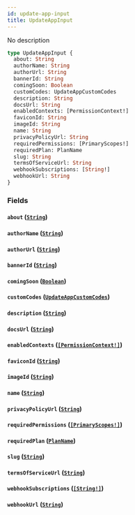 ```yaml
---
id: update-app-input
title: UpdateAppInput
---
```


No description

```graphql
type UpdateAppInput {
  about: String
  authorName: String
  authorUrl: String
  bannerId: String
  comingSoon: Boolean
  customCodes: UpdateAppCustomCodes
  description: String
  docsUrl: String
  enabledContexts: [PermissionContext!]
  faviconId: String
  imageId: String
  name: String
  privacyPolicyUrl: String
  requiredPermissions: [PrimaryScopes!]
  requiredPlan: PlanName
  slug: String
  termsOfServiceUrl: String
  webhookSubscriptions: [String!]
  webhookUrl: String
}
```

### Fields

#### `about` ([`String`](/docs/graphql/scalars/string))

#### `authorName` ([`String`](/docs/graphql/scalars/string))

#### `authorUrl` ([`String`](/docs/graphql/scalars/string))

#### `bannerId` ([`String`](/docs/graphql/scalars/string))

#### `comingSoon` ([`Boolean`](/docs/graphql/scalars/boolean))

#### `customCodes` ([`UpdateAppCustomCodes`](/docs/graphql/inputs/update-app-custom-codes))

#### `description` ([`String`](/docs/graphql/scalars/string))

#### `docsUrl` ([`String`](/docs/graphql/scalars/string))

#### `enabledContexts` ([`[PermissionContext!]`](/docs/graphql/enums/permission-context))

#### `faviconId` ([`String`](/docs/graphql/scalars/string))

#### `imageId` ([`String`](/docs/graphql/scalars/string))

#### `name` ([`String`](/docs/graphql/scalars/string))

#### `privacyPolicyUrl` ([`String`](/docs/graphql/scalars/string))

#### `requiredPermissions` ([`[PrimaryScopes!]`](/docs/graphql/enums/primary-scopes))

#### `requiredPlan` ([`PlanName`](/docs/graphql/enums/plan-name))

#### `slug` ([`String`](/docs/graphql/scalars/string))

#### `termsOfServiceUrl` ([`String`](/docs/graphql/scalars/string))

#### `webhookSubscriptions` ([`[String!]`](/docs/graphql/scalars/string))

#### `webhookUrl` ([`String`](/docs/graphql/scalars/string))

